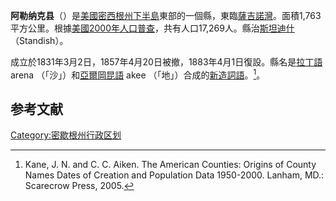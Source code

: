 {{noteTA
|G1=County
}}
<!--[[File:Map_of_Michigan_highlighting_Arenac_County.svg|200px]]-->
{{Infobox U.S. County |
 county  = 阿勒纳克县|
 state = 密西根州 |
 en county  = Arenac County|
 en state = Michigan |
 seal =  |
 map = Map of Michigan highlighting Arenac County.svg |
 map size = 200|
 founded = 1883 |
 seat = [[Standish,_Michigan|Standish]] | 
 area = 1,763 [[square_kilometre|km²]] (681 [[square_mile|mi²]]) |
 area water = 813 km² (314 mi²) |
 area percentage = 46.12% |
 census yr = 2000|
 pop = 17,269 |
 density = 18|
 web = www.arenaccountygov.com|
|}}
'''阿勒纳克县'''（{{lang-en|Arenac County}}）是[[美國|美國]][[密西根州|密西根州]][[下半島|下半島]]東部的一個縣，東臨[[薩吉諾灣|薩吉諾灣]]。面積1,763 平方公里。根據[[美國2000年人口普查|美國2000年人口普查]]，共有人口17,269人。縣治[[斯坦迪什_(密西根州)|斯坦迪什]]（Standish）。

成立於1831年3月2日，1857年4月20日被撤，1883年4月1日復設。縣名是[[拉丁語|拉丁語]] arena （「沙」）和[[亞爾岡昆語|亞爾岡昆語]] akee （「地」）合成的[[新造詞語|新造詞語]]。<ref>Kane, J. N. and C. C. Aiken. The American Counties: Origins of County Names Dates of Creation and Population Data 1950-2000. Lanham, MD.: Scarecrow Press, 2005.</ref>。

==参考文献==
<div class="references-small">
<references />
</div>
{{Michigan}}
{{Michigan-stub}}
{{DEFAULTSORT:Arenac County, Michigan}}
[[Category:密歇根州行政区划|Category:密歇根州行政区划]]